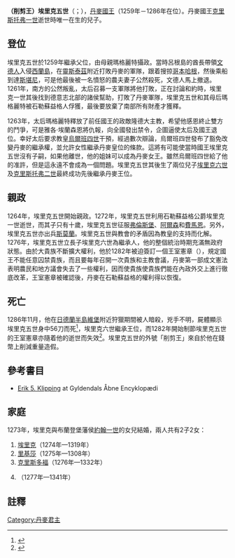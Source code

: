 {{NoteTA
|1=zh:埃里克; zh-tw:埃里克;
}}
<!-- 檔案不存在 [[File:Erik_Klipping.jpg|thumb]] -->
'''（削剪王）埃里克五世'''（{{lang-da|Erik Glipping}}；{{bd|1249年||1286年|11月22日|catIdx=E}}），[[丹麥國王|丹麥國王]]（1259年－1286年在位）。丹麥國王[[克里斯托弗一世|克里斯托弗一世]]逝世時唯一在生的兒子。

== 登位 ==
埃里克五世於1259年繼承父位，由母親瑪格麗特攝政。當時呂根島的酋長{{link-en|亞羅米爾二世|Jaromar II, Prince of Rügen}}帶領[[文德人|文德人]]入侵[[西蘭島|西蘭島]]，在[[靈斯泰茲|靈斯泰茲]]附近打敗丹麥的軍隊，跟着搜掠[[哥本哈根|哥本哈根]]，然後乘船到達[[斯科訥|斯堪尼]]，可是他最後被一名憤怒的農夫妻子公然殺死，文德人馬上撤退。1261年，南方的{{link-en|石勒蘇益格公爵埃里克一世|Eric I, Duke of Schleswig}}公然叛亂，太后召募一支軍隊將他打敗，正在討論和約時，埃里克一世其後找到德意志北部的諸侯幫助，打敗了丹麥軍隊，埃里克五世和其母后瑪格麗特被石勒蘇益格人俘獲，最後要放棄了南部所有財產才獲釋。

1263年，太后瑪格麗特釋放了前任國王的政敵隆德大主教{{link-en|雅各·埃蘭森|Jakob Erlandsen}}，希望他感恩終止雙方的鬥爭，可是雅各·埃蘭森恩將仇報，向全國發出禁令，企圖逼使太后及國王退位。幸好太后要求教皇[[烏爾班四世|烏爾班四世]]干預，經過數次辯論，烏爾班四世發布了豁免改變丹麥的繼承權，並允許女性繼承丹麥皇位的條款。這將有可能使當時國王埃里克五世沒有子嗣，如果他離世，他的姐妹可以成為丹麥女王。雖然烏爾班四世給了他的准許，但是這永遠不會成為一個問題。埃里克五世其後生了兩位兒子[[埃里克六世_(丹麥)|埃里克六世]]及[[克里斯托弗二世|克里斯托弗二世]]最終成功先後繼承丹麥王位。

== 親政 ==
1264年，埃里克五世開始親政。1272年，埃里克五世利用石勒蘇益格公爵埃里克一世逝世，而其子{{link-en|石勒蘇益格公爵瓦爾德馬四世|Valdemar IV, Duke of Schleswig}}只有十歲，埃里克五世征服[[弗倫斯堡|弗倫斯堡]]、[[阿爾森|阿爾森]]和[[費馬恩|費馬恩]]。另外，埃里克五世亦出兵[[斯莫蘭|斯莫蘭]]。埃里克五世與教會的矛盾因為教皇的支持而化解。1276年，埃里克五世立長子埃里克六世為繼承人，他的整個統治時期充滿無政府狀態。由於大貴族不斷擴大權利，他於1282年被迫簽訂一個王室憲章（{{lang-da|håndfæstning}}），規定國王不能任意囚禁貴族，而且要每年召開一次貴族和主教會議，丹麥第一部成文憲法表明農民和地方議會失去了一些權利，因而使貴族使貴族們能在內政外交上進行徹底改革，王室憲章被確認後，丹麥在石勒蘇益格的權利得以恢復。

== 死亡 ==
1286年11月，他在[[日德蘭半島|日德蘭半島]][[維堡_(丹麥)|維堡]]附近狩獵期間被人暗殺，兇手不明，屍體顯示埃里克五世身中56刀而死<ref>{{Cite web |url=http://www.danmarkskonger.dk/konge25.htm |title=Erik V Klipping |accessdate=2016-08-20 |archive-date=2009-06-05 |archive-url=https://web.archive.org/web/20090605114857/http://www.danmarkskonger.dk/konge25.htm |dead-url=no }}</ref>，埃里克六世繼承王位，而1282年開始制節埃里克五世的王室憲章亦隨着他的逝世而失效<ref>{{Cite web |url=http://www.danmarkshistorien.dk/leksikon-og-kilder/vis/materiale/mordet-paa-erik-klipping-22-november-1286/ |title=''Kilde: Mordet på Erik Klipping 22. november 1286'' (Om danmarkshistorien.dk) |accessdate=2016-08-20 |archive-date=2011-05-12 |archive-url=https://web.archive.org/web/20110512004446/http://danmarkshistorien.dk/leksikon-og-kilder/vis/materiale/mordet-paa-erik-klipping-22-november-1286/ |dead-url=no }}</ref>。埃里克五世的外號「削剪王」來自於他在錢幣上削減重量造假。

== 參考書目 ==
*[http://denstoredanske.dk/Dansk_Biografisk_Leksikon/Monarki_og_adel/Konge/Erik_5._Klipping Erik 5. Klipping] {{Wayback|url=http://denstoredanske.dk/Dansk_Biografisk_Leksikon/Monarki_og_adel/Konge/Erik_5._Klipping |date=20190212163929 }} at Gyldendals Åbne Encyklopædi

== 家庭 ==
1273年，埃里克與布蘭登堡藩侯[[約翰一世_(勃蘭登堡)|約翰一世]]的女兒{{le|布蘭登堡的阿格尼絲|Agnes of Brandenburg|阿格尼絲}}結婚，兩人共有2子2女：
# [[埃里克六世_(丹麥)|埃里克]]（1274年—1319年）
# [[里基莎·埃里克斯多塔|里基莎]]（1275年—1308年）
# [[克里斯托弗二世|克里斯多福]]（1276年—1332年）
# {{le|丹麥的瑪塔|Martha of Denmark|瑪塔}}（1277年—1341年）

== 註釋 ==
{{reflist}}

{{丹麥君主}}
{{Authority control}}
{{DEFAULTSORT:Eric 05 Of Denmark}}

[[Category:丹麥君主|Category:丹麥君主]]